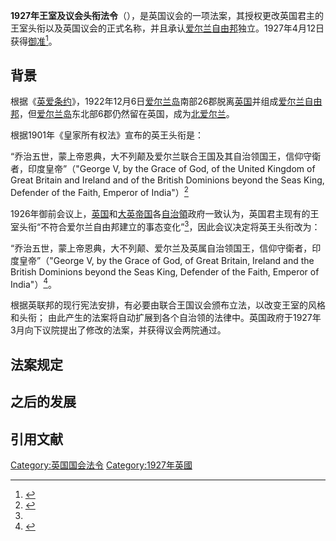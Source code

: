 {{Refimprove|time=2020-11-14T14:27:39+00:00}}
{{NoteTA
|G1=PoliticiansUK
}}
'''1927年王室及议会头衔法令'''（{{lang-en|Royal and Parliamentary Titles Act 1927}}），是英国议会的一项法案，其授权更改英国君主的王室头衔以及英国议会的正式名称，并且承认[[爱尔兰自由邦|爱尔兰自由邦]]独立。1927年4月12日获得[[御准|御准]]<ref>{{Cite book|chapter=Studies in the History of Tax Law, Volume 1|url=https://books.google.cn/books?id=f9FGwkXiIS0C&lpg=PA188&dq=Royal+and+Parliamentary+Titles+Act+1927&pg=PA187&redir_esc=y#v=onepage&q=Royal%20and%20Parliamentary%20Titles%20Act%201927&f=false|publisher=Hart Publishing|date=2004-05|isbn=978-1-84113-473-4|language=en|first=John|last=Tiley|title=|access-date=2020-11-11|archive-date=2020-11-11|archive-url=https://web.archive.org/web/20201111160810/https://books.google.cn/books?id=f9FGwkXiIS0C&lpg=PA188&dq=Royal+and+Parliamentary+Titles+Act+1927&pg=PA187&redir_esc=y#v=onepage&q=Royal%20and%20Parliamentary%20Titles%20Act%201927&f=false|dead-url=no}}</ref>。

== 背景 ==
根据《[[英爱条约|英爱条约]]》，1922年12月6日[[爱尔兰岛|爱尔兰岛]]南部26郡脱离[[英国|英国]]并组成[[爱尔兰自由邦|爱尔兰自由邦]]，但[[爱尔兰岛|爱尔兰岛]]东北部6郡仍然留在英国，成为[[北爱尔兰|北爱尔兰]]。

根据1901年《皇家所有权法》宣布的英王头衔是：

“乔治五世，蒙上帝恩典，大不列颠及爱尔兰联合王国及其自治领国王，信仰守衛者，印度皇帝”（"George V, by the Grace of God, of the United Kingdom of Great Britain and Ireland and of the British Dominions beyond the Seas King, Defender of the Faith, Emperor of India"）<ref name=":0">{{Cite journal|title=Semple, Prof. Stephen John Greenhill, (born 4 Aug. 1926), Senior Research Investigator, Department of Respiratory Medicine, Imperial College London, 2000–06; Professor Emeritus of Medicine, Imperial College London, 2006|url=http://dx.doi.org/10.1093/ww/9780199540884.013.34359|date=2007-12-01|journal=Who's Who|publisher=Oxford University Press}}</ref>

1926年御前会议上，[[英国|英国]]和[[大英帝国|大英帝国]]各[[自治領|自治領]]政府一致认为，英国君主现有的王室头衔“不符合爱尔兰自由邦建立的事态变化”<ref name=":0" />，因此会议决定将英王头衔改为：

“乔治五世，蒙上帝恩典，大不列颠、爱尔兰及英属自治领国王，信仰守衛者，印度皇帝”（"George V, by the Grace of God, of Great Britain, Ireland and the British Dominions beyond the Seas King, Defender of the Faith, Emperor of India"）<ref>{{Cite journal|url=http://dx.doi.org/10.26512/cmd.v5i2|date=2018-09-01|journal=Arquivos do CMD|issue=2|doi=10.26512/cmd.v5i2|volume=5|issn=2318-5422}}</ref>。

根据英联邦的现行宪法安排，有必要由联合王国议会颁布立法，以改变王室的风格和头衔； 由此产生的法案将自动扩展到各个自治领的法律中。英国政府于1927年3月向下议院提出了修改的法案，并获得议会两院通过。

== 法案规定 ==
{{空章節}}
== 之后的发展 ==

{{空章節}}

== 引用文献 ==
{{reflist}}
[[Category:英国国会法令|Category:英国国会法令]]
[[Category:1927年英國|Category:1927年英國]]